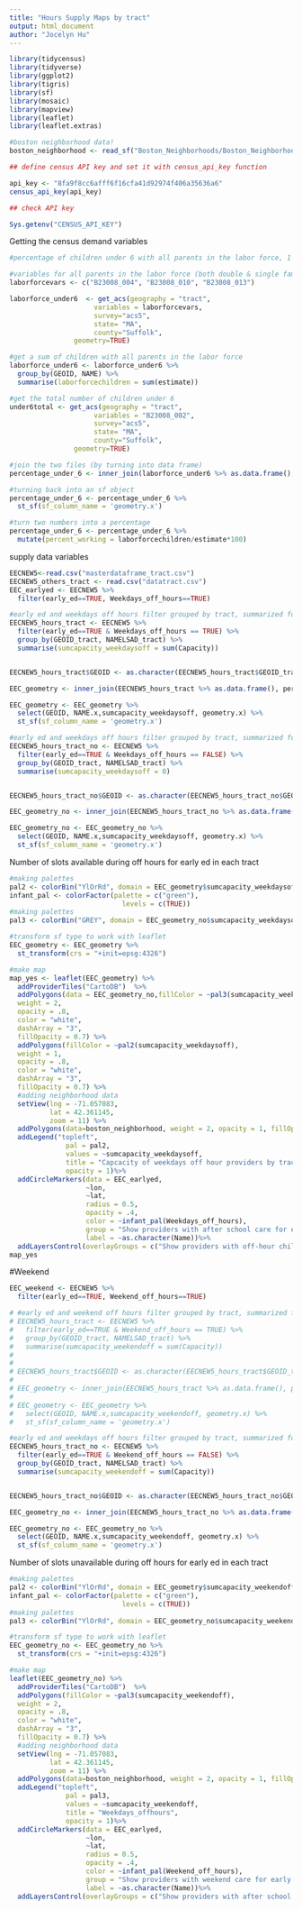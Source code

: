 ```yaml
---
title: "Hours Supply Maps by tract"
output: html_document
author: "Jocelyn Hu"
---
```

```r
library(tidycensus)
library(tidyverse)
library(ggplot2)
library(tigris)
library(sf)
library(mosaic)
library(mapview)
library(leaflet)
library(leaflet.extras)
```

```r
#boston neighborhood data!
boston_neighborhood <- read_sf("Boston_Neighborhoods/Boston_Neighborhoods.shp")
```


```r
## define census API key and set it with census_api_key function

api_key <- "8fa9f8cc6afff6f16cfa41d92974f406a35636a6"
census_api_key(api_key)

## check API key

Sys.getenv("CENSUS_API_KEY")
```


Getting the census demand variables
```r
#percentage of children under 6 with all parents in the labor force, 1 for single-parent household, 2 for two-parent household in each census tract in Boston.

#variables for all parents in the labor force (both double & single family households)
laborforcevars <- c("B23008_004", "B23008_010", "B23008_013")

laborforce_under6  <- get_acs(geography = "tract",
                     variables = laborforcevars,
                     survey="acs5",
                     state= "MA",
                     county="Suffolk",
                geometry=TRUE)

#get a sum of children with all parents in the labor force
laborforce_under6 <- laborforce_under6 %>%
  group_by(GEOID, NAME) %>%
  summarise(laborforcechildren = sum(estimate))

#get the total number of children under 6
under6total <- get_acs(geography = "tract",
                     variables = "B23008_002",
                     survey="acs5",
                     state= "MA",
                     county="Suffolk",
                geometry=TRUE)

#join the two files (by turning into data frame)
percentage_under_6 <- inner_join(laborforce_under6 %>% as.data.frame(), under6total %>% as.data.frame(), by = "GEOID")

#turning back into an sf object
percentage_under_6 <- percentage_under_6 %>%
  st_sf(sf_column_name = 'geometry.x')

#turn two numbers into a percentage
percentage_under_6 <- percentage_under_6 %>%
  mutate(percent_working = laborforcechildren/estimate*100)
```


supply data variables
```r
EECNEW5<-read.csv("masterdataframe_tract.csv")
EECNEW5_others_tract <- read.csv("datatract.csv")
EEC_earlyed <- EECNEW5 %>%
  filter(early_ed==TRUE, Weekdays_off_hours==TRUE)

```

```r
#early ed and weekdays off hours filter grouped by tract, summarized for capacity
EECNEW5_hours_tract <- EECNEW5 %>%
  filter(early_ed==TRUE & Weekdays_off_hours == TRUE) %>%
  group_by(GEOID_tract, NAMELSAD_tract) %>%
  summarise(sumcapacity_weekdaysoff = sum(Capacity))


EECNEW5_hours_tract$GEOID <- as.character(EECNEW5_hours_tract$GEOID_tract)

EEC_geometry <- inner_join(EECNEW5_hours_tract %>% as.data.frame(), percentage_under_6 %>% as.data.frame(), by = "GEOID")

EEC_geometry <- EEC_geometry %>%
  select(GEOID, NAME.x,sumcapacity_weekdaysoff, geometry.x) %>%
  st_sf(sf_column_name = 'geometry.x')

```


```r
#early ed and weekdays off hours filter grouped by tract, summarized for capacity
EECNEW5_hours_tract_no <- EECNEW5 %>%
  filter(early_ed==TRUE & Weekdays_off_hours == FALSE) %>%
  group_by(GEOID_tract, NAMELSAD_tract) %>%
  summarise(sumcapacity_weekdaysoff = 0)


EECNEW5_hours_tract_no$GEOID <- as.character(EECNEW5_hours_tract_no$GEOID_tract)

EEC_geometry_no <- inner_join(EECNEW5_hours_tract_no %>% as.data.frame(), percentage_under_6 %>% as.data.frame(), by = "GEOID")

EEC_geometry_no <- EEC_geometry_no %>%
  select(GEOID, NAME.x,sumcapacity_weekdaysoff, geometry.x) %>%
  st_sf(sf_column_name = 'geometry.x')

```



Number of slots available during off hours for early ed in each tract

```r
#making palettes
pal2 <- colorBin("YlOrRd", domain = EEC_geometry$sumcapacity_weekdaysoff)
infant_pal <- colorFactor(palette = c("green"),
                            levels = c(TRUE))
#making palettes
pal3 <- colorBin("GREY", domain = EEC_geometry_no$sumcapacity_weekdaysoff)

#transform sf type to work with leaflet
EEC_geometry <- EEC_geometry %>%
  st_transform(crs = "+init=epsg:4326")

#make map
map_yes <- leaflet(EEC_geometry) %>%
  addProviderTiles("CartoDB")  %>%
  addPolygons(data = EEC_geometry_no,fillColor = ~pal3(sumcapacity_weekdaysoff),
  weight = 2,
  opacity = .8,
  color = "white",
  dashArray = "3",
  fillOpacity = 0.7) %>%
  addPolygons(fillColor = ~pal2(sumcapacity_weekdaysoff),
  weight = 1,
  opacity = .8,
  color = "white",
  dashArray = "3",
  fillOpacity = 0.7) %>%
  #adding neighborhood data
  setView(lng = -71.057083, 
          lat = 42.361145, 
          zoom = 11) %>%
  addPolygons(data=boston_neighborhood, weight = 2, opacity = 1, fillOpacity=0, stroke=TRUE, color="black", label=~Name) %>%
  addLegend("topleft", 
              pal = pal2, 
              values = ~sumcapacity_weekdaysoff,
              title = "Capcacity of weekdays off hour providers by tract",
              opacity = 1)%>%
  addCircleMarkers(data = EEC_earlyed,
                   ~lon,
                   ~lat,
                   radius = 0.5,
                   opacity = .4,
                   color = ~infant_pal(Weekdays_off_hours),
                   group = "Show providers with after school care for early ed",
                   label = ~as.character(Name))%>%
  addLayersControl(overlayGroups = c("Show providers with off-hour childcare for early ed during weekdays"))
map_yes
```

#Weekend
```r
EEC_weekend <- EECNEW5 %>%
  filter(early_ed==TRUE, Weekend_off_hours==TRUE)

```


```r

# #early ed and weekend off hours filter grouped by tract, summarized for capacity. No available slot during weekend
# EECNEW5_hours_tract <- EECNEW5 %>%
#   filter(early_ed==TRUE & Weekend_off_hours == TRUE) %>%
#   group_by(GEOID_tract, NAMELSAD_tract) %>%
#   summarise(sumcapacity_weekendoff = sum(Capacity))
# 
# 
# EECNEW5_hours_tract$GEOID <- as.character(EECNEW5_hours_tract$GEOID_tract)
# 
# EEC_geometry <- inner_join(EECNEW5_hours_tract %>% as.data.frame(), percentage_under_6 %>% as.data.frame(), by = "GEOID")
# 
# EEC_geometry <- EEC_geometry %>%
#   select(GEOID, NAME.x,sumcapacity_weekendoff, geometry.x) %>%
#   st_sf(sf_column_name = 'geometry.x')

```


```r
#early ed and weekdays off hours filter grouped by tract, summarized for capacity
EECNEW5_hours_tract_no <- EECNEW5 %>%
  filter(early_ed==TRUE & Weekend_off_hours == FALSE) %>%
  group_by(GEOID_tract, NAMELSAD_tract) %>%
  summarise(sumcapacity_weekendoff = sum(Capacity))


EECNEW5_hours_tract_no$GEOID <- as.character(EECNEW5_hours_tract_no$GEOID_tract)

EEC_geometry_no <- inner_join(EECNEW5_hours_tract_no %>% as.data.frame(), percentage_under_6 %>% as.data.frame(), by = "GEOID")

EEC_geometry_no <- EEC_geometry_no %>%
  select(GEOID, NAME.x,sumcapacity_weekendoff, geometry.x) %>%
  st_sf(sf_column_name = 'geometry.x')

```



Number of slots unavailable during off hours for early ed in each tract

```r
#making palettes
pal2 <- colorBin("YlOrRd", domain = EEC_geometry$sumcapacity_weekendoff)
infant_pal <- colorFactor(palette = c("green"),
                            levels = c(TRUE))
#making palettes
pal3 <- colorBin("YlOrRd", domain = EEC_geometry_no$sumcapacity_weekendoff, reverse = FALSE)

#transform sf type to work with leaflet
EEC_geometry_no <- EEC_geometry_no %>%
  st_transform(crs = "+init=epsg:4326")

#make map
leaflet(EEC_geometry_no) %>%
  addProviderTiles("CartoDB")  %>%
  addPolygons(fillColor = ~pal3(sumcapacity_weekendoff),
  weight = 2,
  opacity = .8,
  color = "white",
  dashArray = "3",
  fillOpacity = 0.7) %>%
  #adding neighborhood data
  setView(lng = -71.057083, 
          lat = 42.361145, 
          zoom = 11) %>%
  addPolygons(data=boston_neighborhood, weight = 2, opacity = 1, fillOpacity=0, stroke=TRUE, color="black", label=~Name) %>%
  addLegend("topleft", 
              pal = pal3, 
              values = ~sumcapacity_weekendoff,
              title = "Weekdays_offhours",
              opacity = 1)%>%
  addCircleMarkers(data = EEC_earlyed,
                   ~lon,
                   ~lat,
                   radius = 0.5,
                   opacity = .4,
                   color = ~infant_pal(Weekend_off_hours),
                   group = "Show providers with weekend care for early ed",
                   label = ~as.character(Name))%>%
  addLayersControl(overlayGroups = c("Show providers with after school care for early ed"))

```


